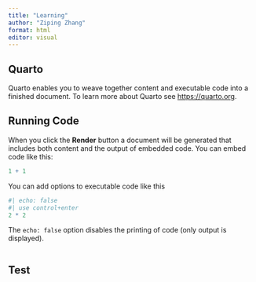 ```yaml
---
title: "Learning"
author: "Ziping Zhang"
format: html
editor: visual
---
```


## Quarto

Quarto enables you to weave together content and executable code into a finished document. To learn more about Quarto see <https://quarto.org>.

## Running Code

When you click the **Render** button a document will be generated that includes both content and the output of embedded code. You can embed code like this:

```r
1 + 1
```

You can add options to executable code like this

```r
#| echo: false
#| use control+enter
2 * 2
```

The `echo: false` option disables the printing of code (only output is displayed).

```r

```

## **Test**
